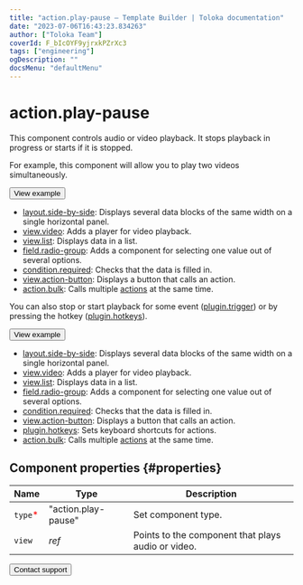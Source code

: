 ```yaml
---
title: "action.play-pause — Template Builder | Toloka documentation"
date: "2023-07-06T16:43:23.834263"
author: ["Toloka Team"]
coverId: F_bIcOYF9yjrxkPZrXc3
tags: ["engineering"]
ogDescription: ""
docsMenu: "defaultMenu"
---
```


# action.play-pause

This component controls audio or video playback. It stops playback in progress or starts if it is stopped.

For example, this component will allow you to play two videos simultaneously.

<Button themeColor="light" view="default" size="l" type="link" url="https://ya.cc/t/AiIEBqw-3YbMBH">View example</Button>

<Cut title="Components used in the example">

- [layout.side-by-side](/docs/template-builder/reference/layout.side-by-side): Displays several data blocks of the same width on a single horizontal panel.
- [view.video](/docs/template-builder/reference/view.text): Adds a player for video playback.
- [view.list](/docs/template-builder/reference/view.list): Displays data in a list.
- [field.radio-group](/docs/template-builder/reference/field.radio-group): Adds a component for selecting one value out of several options.
- [condition.required](/docs/template-builder/reference/condition.required): Checks that the data is filled in.
- [view.action-button](/docs/template-builder/reference/view.action-button): Displays a button that calls an action.
- [action.bulk](/docs/template-builder/reference/action.bulk): Calls multiple [actions](/docs/template-builder/reference/actions) at the same time.

</Cut>

You can also stop or start playback for some event ([plugin.trigger](/docs/template-builder/reference/plugin.trigger)) or by pressing the hotkey ([plugin.hotkeys](/docs/template-builder/reference/plugin.hotkeys)).

<Button themeColor="light" view="default" size="l" type="link" url="https://ya.cc/t/ip43S-aL3tz9c7">View example</Button>

<Cut title="Components used in the example">

- [layout.side-by-side](/docs/template-builder/reference/layout.side-by-side): Displays several data blocks of the same width on a single horizontal panel.
- [view.video](/docs/template-builder/reference/view.text): Adds a player for video playback.
- [view.list](/docs/template-builder/reference/view.list): Displays data in a list.
- [field.radio-group](/docs/template-builder/reference/field.radio-group): Adds a component for selecting one value out of several options.
- [condition.required](/docs/template-builder/reference/condition.required): Checks that the data is filled in.
- [view.action-button](/docs/template-builder/reference/view.action-button): Displays a button that calls an action.
- [plugin.hotkeys](/docs/template-builder/reference/plugin.hotkeys): Sets keyboard shortcuts for actions.
- [action.bulk](/docs/template-builder/reference/action.bulk): Calls multiple [actions](/docs/template-builder/reference/actions) at the same time.

</Cut>

## Component properties {#properties}

**Name** | **Type** | **Description**
----- | ----- | -----
`type`<span style="color: red">\*</span> | "action.play-pause" | Set component type.
`view` | _ref_ | Points to the component that plays audio or video.

<Button themeColor="light" view="default" size="l" type="link" url="/docs/guide/troubleshooting/support?form-source=template-builder-reference-action-play-pause">Contact support</Button>